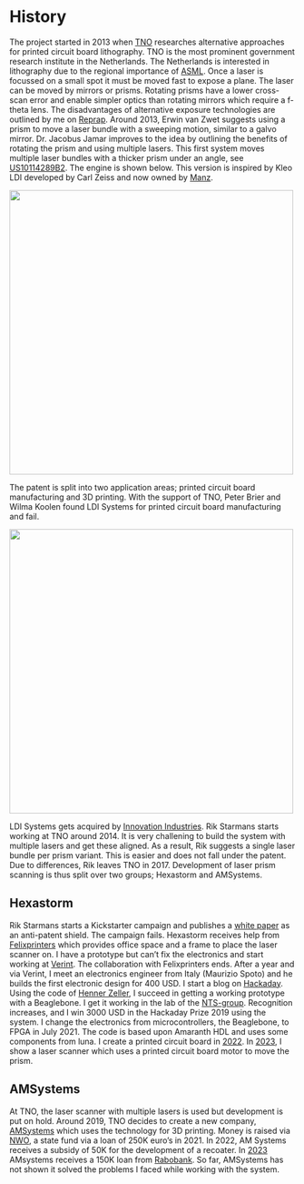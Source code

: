 # History

The project started in 2013 when [TNO](https://tno.nl) researches alternative approaches for printed circuit board lithography. 
TNO is the most prominent government research institute in the Netherlands. The Netherlands is interested in lithography due to the regional importance of [ASML](https://asml.com).
Once a laser is focussed on a small spot it must be moved fast to expose a plane. The laser can be moved by mirrors or prisms. Rotating prisms have a lower cross-scan error and enable simpler optics than rotating mirrors which
require a f-theta lens. The disadvantages of alternative exposure technologies are outlined by me on [Reprap](https://reprap.org/wiki/Open_hardware_fast_high_resolution_LASER).
Around 2013, Erwin van Zwet suggests using a prism to move a laser bundle with a sweeping motion, similar to a galvo mirror. Dr. Jacobus Jamar improves to the idea by outlining the benefits of rotating the prism and using multiple lasers. This first system moves multiple laser bundles with a thicker prism under an angle, see [US10114289B2](https://patents.google.com/patent/US10114289B2). The engine is shown below. This version is inspired by Kleo LDI developed by Carl Zeiss and now owned by [Manz](https://www.manz.com/ecomaXL/files/Manz_product-brochure_PLI400_EN.pdf).

![](img/plurality.jpg){width=500 fig-align="center"}  

The patent is split into two application areas; printed circuit board manufacturing and 3D printing. With the support of TNO, Peter Brier and Wilma Koolen found LDI Systems for printed circuit board manufacturing and fail.  

![](img/LDI_systems_ED600px.jpg){fig-align="center" width=500}

LDI Systems gets acquired by [Innovation Industries](https://www.innovationindustries.com/). Rik Starmans starts working at TNO around 2014.
It is very challening to build the system with multiple lasers and get these aligned. As a result, Rik suggests a single laser bundle per prism variant. This is easier and does not fall under the patent.
Due to differences, Rik leaves TNO in 2017. Development of laser prism scanning is thus split over two groups; Hexastorm and AMSystems.


## Hexastorm
Rik Starmans starts a Kickstarter campaign and publishes a [white paper](https://reprap.org/wiki/Open_hardware_fast_high_resolution_LASER) as an anti-patent shield. The campaign fails. Hexastorm receives help from [Felixprinters](https://www.felixprinters.com/) which provides office space and a frame to place the laser scanner on. I have a prototype but can't fix the electronics and start working at [Verint](https://verint.com). The collaboration with Felixprinters ends. After a year and via Verint, I meet an electronics engineer from Italy (Maurizio Spoto) and he builds the first electronic design for 400 USD. I start a blog on [Hackaday](https://hackaday.io/project/21933-prism-laser-scanner). Using the code of [Henner Zeller](https://github.com/hzeller/ldgraphy), I succeed in getting a working prototype with a Beaglebone. I get it working in the lab of the [NTS-group](https://youtu.be/SofTXG5s_MA). Recognition increases, and I win 3000 USD in the Hackaday Prize 2019 using the system. I change the electronics from microcontrollers, the Beaglebone, to FPGA in July 2021. The code is based upon Amaranth HDL and uses some components from luna. I create a printed circuit board in [2022](https://www.youtube.com/watch?v=dR09Tev0cPk). In [2023](https://hackaday.com/2023/02/22/laser-scanner-upgraded-to-use-pcb-motor/), I show a laser scanner which uses a printed circuit board motor to move the prism.


## AMSystems
At TNO, the laser scanner with multiple lasers is used but development is put on hold. Around 2019, TNO decides to create a new company, [AMSystems](https://www.amsystems.nl/) which uses the technology for 3D printing. 
Money is raised via [NWO](https://www.nwo.nl/), a state fund via a loan of 250K euro's in 2021. In 2022, AM Systems receives a subsidy of 50K for the development of a recoater.
In [2023](https://www.amsystems.nl/products) AMsystems receives a 150K loan from [Rabobank](https://rabobank.com).
So far, AMSystems has not shown it solved the problems I faced while working with the system.
